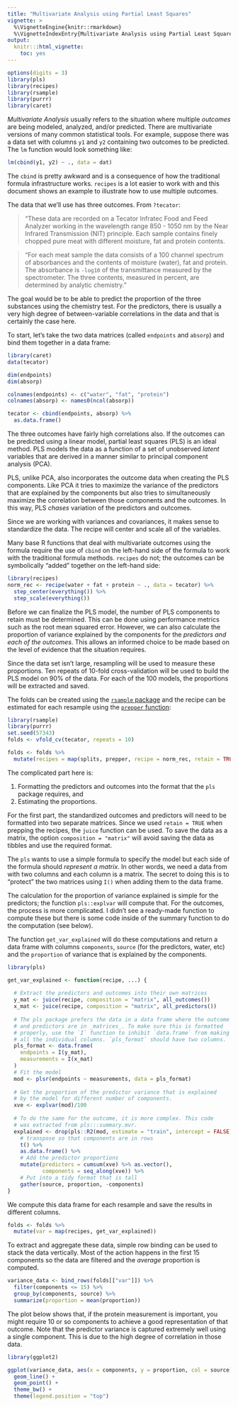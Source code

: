 ```yaml
---
title: "Multivariate Analysis using Partial Least Squares"
vignette: >
  %\VignetteEngine{knitr::rmarkdown}
  %\VignetteIndexEntry{Multivariate Analysis using Partial Least Squares}
output:
  knitr:::html_vignette:
    toc: yes
---
```


```r
options(digits = 3)
library(pls)
library(recipes)
library(rsample)
library(purrr)
library(caret)
```

_Multivariate Analysis_ usually refers to the situation where multiple _outcomes_ are being modeled, analyzed, and/or predicted. There are multivariate versions of many common statistical tools. For example, suppose there was a data set with columns `y1` and `y2` containing two outcomes to be predicted. The `lm` function would look something like:

```r
lm(cbind(y1, y2) ~ ., data = dat)
```

The `cbind` is pretty awkward and is a consequence of how the traditional formula infrastructure works. `recipes` is a lot easier to work with and this document shows an example to illustrate how to use multiple outcomes.   

The data that we'll use has three outcomes. From `?tecator`:

> "These data are recorded on a Tecator Infratec Food and Feed Analyzer working in the wavelength range 850 - 1050 nm by the Near Infrared Transmission (NIT) principle. Each sample contains finely chopped pure meat with different moisture, fat and protein contents.

> "For each meat sample the data consists of a 100 channel spectrum of absorbances and the contents of moisture (water), fat and protein. The absorbance is `-log10` of the transmittance measured by the spectrometer. The three contents, measured in percent, are determined by analytic chemistry."

The goal would be to be able to predict the proportion of the three substances using the chemistry test. For the predictors, there is usually a very high degree of between-variable correlations in the data and that is certainly the case here. 

To start, let's take the two data matrices (called `endpoints` and `absorp`) and bind them together in a data frame:

```r
library(caret)
data(tecator)

dim(endpoints)
dim(absorp)

colnames(endpoints) <- c("water", "fat", "protein")
colnames(absorp) <- names0(ncol(absorp))

tecator <- cbind(endpoints, absorp) %>%
  as.data.frame()
```
The three outcomes have fairly high correlations also. If the outcomes can be predicted using a linear model, partial least squares (PLS) is an ideal method. PLS models the data as a function of a set of unobserved _latent_ variables that are derived in a manner similar to principal component analysis (PCA). 

PLS, unlike PCA, also incorporates the outcome data when creating the PLS components. Like PCA it tries to maximize the variance of the predictors that are explained by the components but also tries to simultaneously maximize the correlation between those components and the outcomes. In this way, PLS _chases_ variation of the predictors and outcomes. 

Since we are working with variances and covariances, it makes sense to standardize the data. The recipe will center and scale all of the variables. 

Many base R functions that deal with multivariate outcomes using the formula require the use of `cbind` on the left-hand side of the formula to work with the traditional formula methods. `recipes` do not; the outcomes can be symbolically "added" together on the left-hand side:

```r
library(recipes)
norm_rec <- recipe(water + fat + protein ~ ., data = tecator) %>%
  step_center(everything()) %>%
  step_scale(everything())
```

Before we can finalize the PLS model, the number of PLS components to retain must be determined. This can be done using performance metrics such as the root mean squared error. However, we can also calculate the proportion of variance explained by the components for the _predictors and each of the outcomes_. This allows an informed choice to be made based on the level of evidence that the situation requires. 

Since the data set isn't large, resampling will be used to measure these proportions. Ten repeats of 10-fold cross-validation will be used to build the PLS model on 90% of the data. For each of the 100 models, the proportions will be extracted and saved. 

The folds can be created using the [`rsample` package](https://tidymodels.github.io/rsample/) and the recipe can be estimated for each resample using the [`prepper` function](https://tidymodels.github.io/rsample/reference/prepper.html): 

```r
library(rsample)
library(purrr)
set.seed(57343)
folds <- vfold_cv(tecator, repeats = 10)

folds <- folds %>%
  mutate(recipes = map(splits, prepper, recipe = norm_rec, retain = TRUE))
```

The complicated part here is:

1. Formatting the predictors and outcomes into the format that the `pls` package requires, and
2. Estimating the proportions. 

For the first part, the standardized outcomes and predictors will need to be formatted into two separate matrices. Since we used `retain = TRUE` when prepping the recipes, the `juice` function can be used. To save the data as a matrix, the option `composition = "matrix"` will avoid saving the data as tibbles and use the required format. 

The `pls` wants to use a simple formula to specify the model but each side of the formula should _represent a matrix_. In other words, we need a data from with two columns and each column is a matrix. The secret to doing this is to "protect" the two matrices using `I()` when adding them to the data frame.

The calculation for the proportion of variance explained is simple for the predictors; the function `pls::explvar` will compute that. For the outcomes, the process is more complicated. I didn't see a ready-made function to compute these but there is some code inside of the summary function to do the computation (see below). 

The function `get_var_explained` will do these computations and return a data frame with columns `components`, `source` (for the predictors, water, etc) and the `proportion` of variance that is explained by the components. 


```r
library(pls)

get_var_explained <- function(recipe, ...) {
  
  # Extract the predictors and outcomes into their own matrices
  y_mat <- juice(recipe, composition = "matrix", all_outcomes())
  x_mat <- juice(recipe, composition = "matrix", all_predictors())
  
  # The pls package prefers the data in a data frame where the outcome
  # and predictors are in _matrices_. To make sure this is formatted
  # properly, use the `I` function to inhibit `data.frame` from making
  # all the individual columns. `pls_format` should have two columns.
  pls_format <- data.frame(
    endpoints = I(y_mat),
    measurements = I(x_mat)
  )
  # Fit the model
  mod <- plsr(endpoints ~ measurements, data = pls_format)
  
  # Get the proportion of the predictor variance that is explained
  # by the model for different number of components. 
  xve <- explvar(mod)/100 
  
  # To do the same for the outcome, it is more complex. This code 
  # was extracted from pls:::summary.mvr. 
  explained <- drop(pls::R2(mod, estimate = "train", intercept = FALSE)$val) %>% 
    # transpose so that components are in rows
    t() %>% 
    as.data.frame() %>%
    # Add the predictor proportions
    mutate(predictors = cumsum(xve) %>% as.vector(),
           components = seq_along(xve)) %>%
    # Put into a tidy format that is tall
    gather(source, proportion, -components)
}
```

We compute this data frame for each resample and save the results in different columns. 

```r
folds <- folds %>%
  mutate(var = map(recipes, get_var_explained))
```

To extract and aggregate these data, simple row binding can be used to stack the data vertically. Most of the action happens in the first 15 components so the data are filtered and the _average_ proportion is computed.


```r
variance_data <- bind_rows(folds[["var"]]) %>%
  filter(components <= 15) %>%
  group_by(components, source) %>%
  summarize(proportion = mean(proportion))
```

The plot below shows that, if the protein measurement is important, you might require 10 or so components to achieve a good representation of that outcome. Note that the predictor variance is captured extremely well using a single component. This is due to the high degree of correlation in those data. 


```r
library(ggplot2)

ggplot(variance_data, aes(x = components, y = proportion, col = source)) + 
  geom_line() + 
  geom_point() + 
  theme_bw() + 
  theme(legend.position = "top")
```
